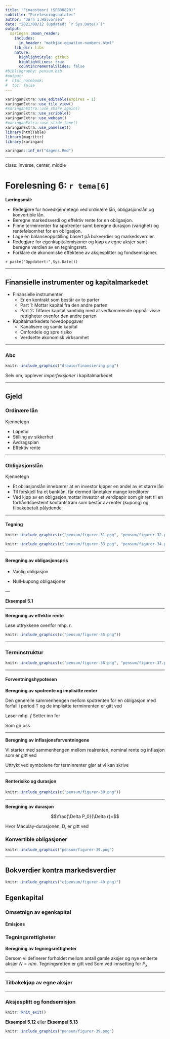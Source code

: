```yaml
---
title: "Finansteori (SFB30820)"
subtitle: "Forelesningsnotater"
author: "Jørn I.Halvorsen"
date: "2021/08/12 (updated: `r Sys.Date()`)"
output:
  xaringan::moon_reader:
    includes:
      in_header: "mathjax-equation-numbers.html"
    lib_dir: libs
    nature:
      highlightStyle: github
      highlightLines: true
      countIncrementalSlides: false
#bibliography: pensum.bib
#output: 
#  html_notebook:
#  toc: false
---
```


```r
xaringanExtra::use_editable(expires = 1)
xaringanExtra::use_tile_view()
#xaringanExtra::use_share_again()
xaringanExtra::use_scribble()
xaringanExtra::use_webcam()
#xaringanExtra::use_slide_tone()
xaringanExtra::use_panelset()
library(htmlTable)
library(magrittr)
library(xaringan)
```

```r
xaringan::inf_mr("dagens.Rmd")
```

---

class: inverse, center, middle

# Forelesning 6: `r tema[6]` 


**Læringsmål:**

- Redegjøre for hovedkjennetegn ved ordinære lån, obligasjonslån og konvertible lån.
- Beregne markedsverdi og effektiv rente for en obligasjon.
- Finne terminrenter fra spotrenter samt beregne durasjon (varighet) og rentefølsomhet for en obligasjon.
- Lage en balanseoppstilling basert på bokverdier og markedsverdier.
- Redegjøre for egenkapitalemisjoner og kjøp av egne aksjer samt beregne verdien av en tegningsrett.
- Forklare de økonomiske effektene av aksjesplitter og fondsemisjoner.

`r paste("Oppdatert:",Sys.Date())`

---

## Finansielle instrumenter og kapitalmarkedet


- Finansielle instrumenter
	- Er en kontrakt som består av to parter
	- Part 1: Mottar kapital fra den andre parten 
	- Part 2: Tilfører kapital samtidig med at vedkommende oppnår visse rettigheter ovenfor den andre parten
- Kapitalmarkedets hovedoppgaver
	- Kanalisere og samle kapital
	- Omfordele og spre risiko
	- Verdsette økonomisk virksomhet

---

### Abc


```r
knitr::include_graphics("drawio/finansiering.png")
```

Selv om, opplever *imperfeksjoner* i kapitalmarkedet

---

## Gjeld

### Ordinære lån

Kjennetegn

- Løpetid
- Stilling av sikkerhet
- Avdragsplan
- Effektiv rente

---

### Obligasjonslån

Kjennetegn

- Et obliasjonslån innebærer at en investor kjøper en andel av et større lån
- Til forskjell fra et banklån, får dermed lånetaker mange kreditorer
- Ved kjøp av en obligasjon mottar investor et verdipapir som gir rett til en forhåndsbestemt kontantstrøm som består av renter (kupong) og tilbakebetalt pålydende 

---

#### Tegning

```r
knitr::include_graphics(c("pensum/figurer-31.png", "pensum/figurer-32.png"))
```

```r
knitr::include_graphics(c("pensum/figurer-33.png", "pensum/figurer-34.png"))
```

---

#### Beregning av obligasjonspris

- Vanlig obligasjon

\begin{equation}
P_0=\sum_{t=1}^{T}\frac{Mr_k/n}{(1+r/n)^{t}} + \frac{M}{(1+r/n)^T} = \\ 
\frac{Mr_k/n}{(1+r/n)^{1}} + \frac{Mr_k/n}{(1+r/n)^{2}} + ... + \frac{Mr_k/n}{(1+r/n)^{T}}+\frac{M}{(1+r/n)^T} 
\end{equation}

- Null-kupong obligasjoner

\begin{equation}
P_0=\frac{M}{(1+r)^T} 
\end{equation}
---

**Eksempel 5.1**

---

**Beregning av effektiv rente**


Løse uttrykkene ovenfor mhp. r.

```r
knitr::include_graphics(c("pensum/figurer-35.png"))
```
---

### Terminstruktur

```r
knitr::include_graphics(c("pensum/figurer-36.png", "pensum/figurer-37.png"))
```
---

#### Forventningshypotesen

**Beregning av spotrente og implisitte renter**

Den generelle sammenhengen mellom spotrenten for en obligasjon med forfall i period T og de implisitte terminrenten er gitt ved

\begin{equation}
(1+_{o}r_{T})^T=(1+_{o}r_{1})(1+_{1}f_{2})...(1+_{n-1}f_{n})...(1+_{T}f_{T})
\end{equation}

Løser mhp. $f$ 
\begin{equation}
(1+_{n-1}f_{n})=\frac{(1+_{o}r_{T})^T}{1}
\end{equation}
Setter inn for 

Som gir oss
\begin{equation}
_{n-1}f_{n}=\frac{(1+r)}{(1+r)} - 1
\end{equation}

---

**Beregning av inflasjonsforventningene**

Vi starter med sammenhengen mellom realrenten, nominal rente og inflasjon som er gitt ved
\begin{equation}
1+r=\frac{1+i}{1+j} \Leftrightarrow
1+j+r+rj=i+1 \\
r(1+j)=i-j \\
r=\frac{i-j}{i+j}
\end{equation}

Uttrykt ved symbolene for terminrenter gjør at vi kan skrive

\begin{equation}
_{t-i}f^R_t=\frac{i-_{t-i}f^R_t}{i+_{t-i}f^R_t}
\end{equation}

---

#### Renterisiko og durasjon

```r
knitr::include_graphics(c("pensum/figurer-38.png"))
```
---

**Beregning av durasjon**

$$\frac{\Delta P_0}{\Delta r}=$$

\begin{equation}
\frac{\Delta P_o}{P_o}=-\frac{\Delta(1+r)}{(1+r)}D
\end{equation}

Hvor Maculay-durasjonen, D, er gitt ved
\begin{equation}
D=\frac{\sum_{t=1}^{T}\frac{tX}{(1+r)^t} + \frac{T\cdot M}{(1+r)^T}}{P_o}=\\ \left[\frac{NV(X_1)}{P_0}\right]+\left[\frac{NV(X_1)}{P_0}\right]+\left[\frac{NV(X_1)}{P_0}\right]...\left[\frac{NV(X_1)}{P_0}\right]
\end{equation}


### Konvertible obligasjoner

```r
knitr::include_graphics("pensum/figurer-39.png")
```
---

## Bokverdier kontra markedsverdier

```r
knitr::include_graphics("c(pensum/figurer-40.png)")
```

## Egenkapital

### Omsetnign av egenkapital

#### Emisjons

### Tegningsrettigheter

**Beregning av tegningsrettigheter**

\begin{equation}
P_x=\frac{n}{n+m}P_0+\frac{m}{n+m}P_e= \frac{nP_0+mP_e}{n+m} 
\end{equation}
Dersom vi definerer forholdet mellom antall gamle aksjer og nye emiterte aksjer $N=n/m$.
\begin{equation}
P_x=\frac{n}{n+m}P_0+\frac{m}{n+m}P_e= \frac{NP_0+P_e}{N+1} 
\end{equation}
Tegningsretten er gitt ved
\begin{equation}
T_n=\left( P_x-P_e \right)\frac{1}{1/N}
\end{equation}
Som ved innsetting for $P_x$
\begin{equation}
T_n=\left(\frac{nP_0+mP_e}{n+m} - P_e\right)\frac{1}{1/N} = \frac{P_o-P_e}{N+1}
\end{equation}

---

### Tilbakekjøp av egne aksjer

---

### Aksjesplitt og fondsemisjon

```r
knitr::knit_exit()
```

**Eksempel 5.12**
eller
**Eksempel 5.13**


```r
knitr::include_graphics("pensum/figurer-39.png")
```

